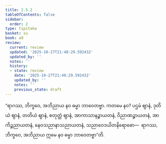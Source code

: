 ```yaml
---
title: 2.5.2
tableOfContents: false
sidebar:
  order: 2
type: tipitaka
basket: su
book: a9
review:
  current: review
  updated: '2025-10-27T21:48:29.592432'
  updated_by: ''
  notes: ''
  history:
  - state: review
    date: '2025-10-27T21:48:29.592432'
    updated_by: ''
    notes: ''
    previous_state: draft
---
```



<ReviewStatus review={frontmatter.review} showDetails={true} />

<HypothesisAnnotation frontmatter={frontmatter} />

<DynamicBreadcrumb />

<Division number="94" book="a9" e="ch" v="17" p="256">

<Paragraph number="489" book="a9">
“ရာဂဿ, ဘိက္ခဝေ, အဘိညာယ နဝ ဓမ္မာ ဘာဝေတဗ္ဗာ. ကတမေ နဝ? ပဌမံ ဈာနံ, ဒုတိယံ ဈာနံ, တတိယံ ဈာနံ, စတုတ္ထံ ဈာနံ, အာကာသာနဉ္စာယတနံ, ဝိညာဏဉ္စာယတနံ, အာကိဉ္စညာယတနံ, နေဝသညာနာသညာယတနံ, သညာဝေဒယိတနိရောဓော—  ရာဂဿ, ဘိက္ခဝေ, အဘိညာယ ဣမေ နဝ ဓမ္မာ ဘာဝေတဗ္ဗာ”တိ.
</Paragraph>
</Division>